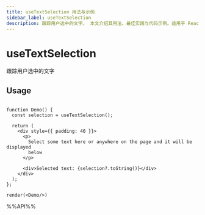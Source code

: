 ```yaml
---
title: useTextSelection 用法与示例
sidebar_label: useTextSelection
description: 跟踪用户选中的文字。 本文介绍其用法、最佳实践与代码示例。适用于 React 开发中需要处理副作用的场景。
---
```

# useTextSelection

跟踪用户选中的文字

## Usage

```tsx live noInline

function Demo() {
  const selection = useTextSelection();

  return (
    <div style={{ padding: 40 }}>
      <p>
        Select some text here or anywhere on the page and it will be displayed
        below
      </p>

      <div>Selected text: {selection?.toString()}</div>
    </div>
  );
};

render(<Demo/>)
```

%%API%%